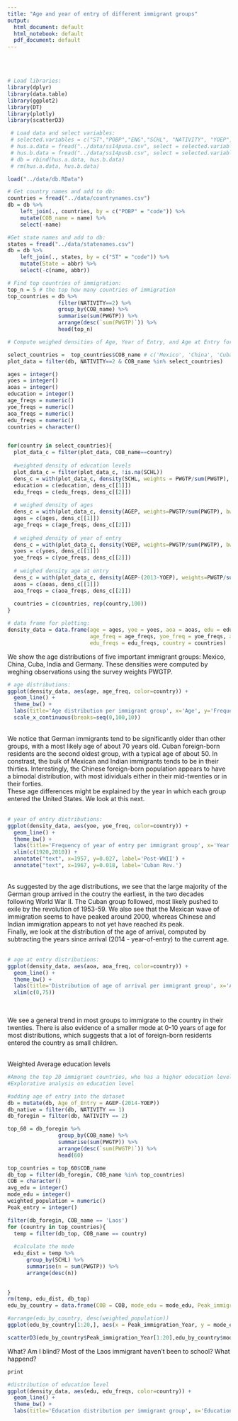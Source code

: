 ```yaml
---
title: "Age and year of entry of different immigrant groups"
output:
  html_document: default
  html_notebook: default
  pdf_document: default
---
```

\
\


```r
# Load libraries:
library(dplyr)
library(data.table)
library(ggplot2)
library(DT)
library(plotly)
library(scatterD3)
```

```r
 # Load data and select variables:
 # selected.variables = c("ST","POBP","ENG","SCHL", "NATIVITY", "YOEP", "AGEP", "PWGTP")
 # hus.a.data = fread("../data/ss14pusa.csv", select = selected.variables)
 # hus.b.data = fread("../data/ss14pusb.csv", select = selected.variables)
 # db = rbind(hus.a.data, hus.b.data)
 # rm(hus.a.data, hus.b.data)

load("../data/db.RData")

```


```r
# Get country names and add to db:
countries = fread("../data/countrynames.csv")
db = db %>%
    left_join(., countries, by = c("POBP" = "code")) %>%
    mutate(COB_name = name) %>%
    select(-name)

#Get state names and add to db:
states = fread("../data/statenames.csv")
db = db %>% 
    left_join(., states, by = c("ST" = "code")) %>%
    mutate(State = abbr) %>%
    select(-c(name, abbr))
```


```r
# Find top countries of immigration:
top_n = 5 # the top how many countries of immigration
top_countries = db %>% 
                filter(NATIVITY==2) %>%
                group_by(COB_name) %>%
                summarise(sum(PWGTP)) %>%
                arrange(desc(`sum(PWGTP)`)) %>%
                head(top_n)
```


```r
# Compute weighed densities of Age, Year of Entry, and Age at Entry for different immigrant groups. Weighing is done using survey weights PWGTP

select_countries =  top_countries$COB_name # c('Mexico', 'China', 'Cuba', 'India', 'Germany') #
plot_data = filter(db, NATIVITY==2 & COB_name %in% select_countries)

ages = integer()
yoes = integer()
aoas = integer()
education = integer()
age_freqs = numeric()
yoe_freqs = numeric()
aoa_freqs = numeric()
edu_freqs = numeric()
countries = character()


for(country in select_countries){
  plot_data_c = filter(plot_data, COB_name==country)
  
  #weighted density of education levels
  plot_data_c = filter(plot_data_c, !is.na(SCHL))
  dens_c = with(plot_data_c, density(SCHL, weights = PWGTP/sum(PWGTP), n = 100, from = 0, to = 25))
  education = c(education, dens_c[[1]])
  edu_freqs = c(edu_freqs, dens_c[[2]])
  
  # weighed density of ages
  dens_c = with(plot_data_c, density(AGEP, weights=PWGTP/sum(PWGTP), bw=4, n=100, from=0, to=100))
  ages = c(ages, dens_c[[1]])
  age_freqs = c(age_freqs, dens_c[[2]])
  
  # weighed density of year of entry
  dens_c = with(plot_data_c, density(YOEP, weights=PWGTP/sum(PWGTP), bw=3, n=100, from=1920, to=2020))
  yoes = c(yoes, dens_c[[1]])
  yoe_freqs = c(yoe_freqs, dens_c[[2]])
  
  # weighed density age at entry
  dens_c = with(plot_data_c, density(AGEP-(2013-YOEP), weights=PWGTP/sum(PWGTP), bw=3, n=100, from=-10, to=100))
  aoas = c(aoas, dens_c[[1]])
  aoa_freqs = c(aoa_freqs, dens_c[[2]])
  
  countries = c(countries, rep(country,100))
}

# data frame for plotting:
density_data = data.frame(age = ages, yoe = yoes, aoa = aoas, edu = education,
                          age_freq = age_freqs, yoe_freq = yoe_freqs, aoa_freq = aoa_freqs,
                          edu_freqs = edu_freqs, country = countries)
```

We show the age distributions of five important immigrant groups: Mexico, China, Cuba, India and Germany. These densities were computed by weghing observations using the survey weights PWGTP.

```r

# age distributions:
ggplot(density_data, aes(age, age_freq, color=country)) + 
  geom_line() +
  theme_bw() + 
  labs(title='Age distribution per immigrant group', x='Age', y='Frequency', color='Country') +
  scale_x_continuous(breaks=seq(0,100,10))
```
\
We notice that German immigrants tend to be significantly older than other groups, with a most likely age of about 70 years old. Cuban foreign-born residents are the second oldest group, with a typical age of about 50. In constrast, the bulk of Mexican and Indian immigrants tends to be in their thirties. Interestingly, the Chinese foreign-born population appears to have a bimodal distribution, with most idividuals either in their mid-twenties or in their forties. \
These age differences might be explained by the year in which each group entered the United States. We look at this next.
\
\

 
```r
# year of entry distributions:
ggplot(density_data, aes(yoe, yoe_freq, color=country)) + 
  geom_line() +
  theme_bw() + 
  labs(title='Frequency of year of entry per immigrant group', x='Year of entry', y='Frequency', color='Country') +
  xlim(c(1920,2010)) +
  annotate("text", x=1957, y=0.027, label='Post-WWII') +
  annotate("text", x=1967, y=0.018, label='Cuban Rev.') 
```
\
As suggested by the age distributions, we see that the large majority of the German group arrived in the coutry the earliest, in the two decades following World War II. The Cuban group followed, most likely pushed to exile by the revolution of 1953-59. We also see that the Mexican wave of immigration seems to have peaked around 2000, whereas Chinese and Indian immigration appears to not yet have reached its peak.\
Finally, we look at the distribution of the age of arrival, computed by subtracting the years since arrival (2014 - year-of-entry) to the current age.
\
\


```r
# age at entry distributions:
ggplot(density_data, aes(aoa, aoa_freq, color=country)) + 
  geom_line() +
  theme_bw() + 
  labs(title='Distribution of age of arrival per immigrant group', x='Age of arrival', y='Frequency', color='Country') +
  xlim(c(0,75)) 
 
```
\
We see a general trend in most groups to immigrate to the country in their twenties. There is also evidence of a smaller mode at 0-10 years of age for most distributions, which suggests that a lot of foreign-born residents entered the country as small children.

\
Weighted Average education levels
```r
#Among the top 20 immigrant countries, who has a higher education level
#Explorative analysis on education level

#adding age of entry into the dataset
db = mutate(db, Age_of_Entry = AGEP-(2014-YOEP))
db_native = filter(db, NATIVITY == 1)
db_foregin = filter(db, NATIVITY == 2)

top_60 = db_foregin %>% 
                group_by(COB_name) %>%
                summarise(sum(PWGTP)) %>%
                arrange(desc(`sum(PWGTP)`)) %>%
                head(60)

top_countries = top_60$COB_name
db_top = filter(db_foregin, COB_name %in% top_countries)
COB = character()
avg_edu = integer()
mode_edu = integer()
weighted_population = numeric()
Peak_entry = integer()

filter(db_foregin, COB_name == 'Laos')
for (country in top_countries){
  temp = filter(db_top, COB_name == country)
  
  #calculate the mode
  edu_dist = temp %>%
      group_by(SCHL) %>%
      summarise(n = sum(PWGTP)) %>%
      arrange(desc(n))
  

}
rm(temp, edu_dist, db_top)
edu_by_country = data.frame(COB = COB, mode_edu = mode_edu, Peak_immigration_Year = Peak_entry, weighted_population = weighted_population)

#arrange(edu_by_country, desc(weighted_population))
ggplot(edu_by_country[1:20,], aes(x = Peak_immigration_Year, y = mode_edu, color = COB)) + geom_point() + geom_jitter() + theme_bw() 

scatterD3(edu_by_country$Peak_immigration_Year[1:20],edu_by_country$mode_edu[1:20], col_var = edu_by_country$COB[1:20])

```

What? Am I blind? Most of the Laos immigrant haven't been to school? What happend?

```r
print
```

```r
#distribution of education level
ggplot(density_data, aes(edu, edu_freqs, color=country)) + 
  geom_line() +
  theme_bw() + 
  labs(title='Education distribution per immigrant group', x='Education', y='Frequency', color='Country')  + scale_x_continuous(labels = c('No School Completed','Grade 2','Grade 7','12th Grade','Associate degree','Doctorate degree')) + theme(axis.text.x = element_text(angle = 45, vjust = 0.7))
```

